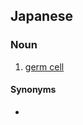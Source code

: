 ==Japanese==
{{ja-kanjitab|はい|さい|ほう|k3=ぼう|yomi=o|r=y}}

===Noun===
{{ja-noun|はいさいぼう}}

# [[germ cell]] {{gloss|a cell that is part of the germ line}}

====Synonyms====
* {{l|ja|生殖細胞}}